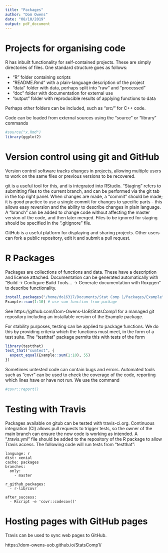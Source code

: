```yaml
---
title: "Packages"
author: "Dom Owens"
date: "08/10/2019"
output: pdf_document
---
```


# Projects for organising code
 
 R has inbuilt functionality for self-contained projects. These are simply directories of files. One standard structure goes as follows:
 
 - "R" folder containing scripts
 - "README.Rmd" with a plain-language description of the project
 - "data" folder with data, perhaps split into "raw" and "processed" 
 - "doc" folder with documentation for external use
 - "output" folder with reproducible results of applying functions to data
 
 Perhaps other folders can be included, such as "src/" for C++ code.

Code can be loaded from external sources using the "source" or "library" commands  
```r
#source("x.Rmd")
library(ggplot2)
```
 
# Version control using git and GitHub

Version control software tracks changes in projects, allowing multiple users to work on the same files or previous versions to be recovered.


git is a useful tool for this, and is integrated into RStudio. "Staging" refers to submitting files to the current branch, and can be performed via the git tab in the top right panel. When changes are made, a "commit" should be made; it is good practice to use a single commit for changes to specific parts - this allows easy reversion and the ability to describe changes in plain language. A "branch" can be added to change code without affecting the master version of the code, and then later merged. Files to be ignored for staging should be specified in the ".gitignore" file.

GitHub is a useful platform for displaying and sharing projects. Other users can fork a public repository, edit it and submit a pull request.

# R Packages

Packages are collections of functions and data. These have a description and license attached. Documentation can be generated automatically with "Build -> Configure Build Tools... -> Generate documentation with Roxygen" to describe functionality.

```r
install.packages("/home/do16317/Documents/Stat Comp 1/Packages/Example", repos = NULL, type = "source") #install Example package from local source
Example::sum(1:10) # use sum function from package
```

See https://github.com/Dom-Owens-UoB/StatsComp1 for a managed git repository including an installable version of the Example package.

For stability purposes, testing can be applied to package functions. We do this by providing criteria which the functions must meet, in the form of a test suite. The "testthat" package permits this with tests of the form
```r
library(testthat)
test_that("sumtest", {
  expect_equal(Example::sum(1:10), 55)
})

```

Sometimes untested code can contain bugs and errors. Automated tools such as "covr" can be used to check the coverage of the code, reporting which lines have or have not run. We use the command
```r
#covr::report()
```

# Testing with Travis

Packages available on gitub can be tested with travis-ci.org. Continuous integration (CI) allows pull requests to trigger tests, so the owner of the main branch can ensure the new code is working as intended.
A ".travis.yml" file should be added to the repository of the R package to allow Travis access.
The following code will run tests from "testthat":
```{}
language: r
dist: xenial
cache: packages
branches:
  only:
    - master

r_github_packages:
  - r-lib/covr

after_success:
  - Rscript -e 'covr::codecov()'
```


# Hosting pages with GitHub pages

Travis can be used to sync web pages to GitHub.

https://dom-owens-uob.github.io/StatsComp1/
